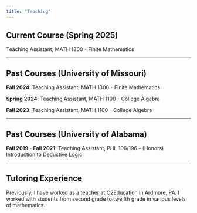 ```yaml
---
title: "Teaching"
---
```


## Current Course (Spring 2025)

Teaching Assistant, MATH 1300 - Finite Mathematics

------------------------------------------------------------------------

## Past Courses (University of Missouri)

**Fall 2024**: Teaching Assistant, MATH 1300 - Finite Mathematics

**Spring 2024**: Teaching Assistant, MATH 1100 - College Algebra

**Fall 2023**: Teaching Assistant, MATH 1100 - College Algebra

------------------------------------------------------------------------

## Past Courses (University of Alabama)

**Fall 2019 - Fall 2021**: Teaching Assistant, PHL 106/196 - (Honors) Introduction to Deductive Logic

------------------------------------------------------------------------

## Tutoring Experience

Previously, I have worked as a teacher at [C2Education](https://www.c2educate.com/locations/ardmore-pa/) in Ardmore, PA. I worked with students from second grade to twelfth grade in various levels of mathematics.